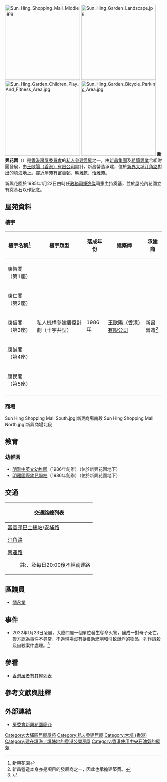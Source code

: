 {{HKPublicHousing
| authority =
| photo = Sun Hing Garden (clear view).jpg
| phototitle = 新興花園
| district = 大埔區
| address = 安埔里2號
| type = 4
| year = 1986年
| blocknumber = 5
| rentalflats = 1460
| flatsize = 441 - 678
| household = 
| auth = 
| website = 
}}
[[File:Sun_Hing_Shopping_Mall_Middle.jpg|240px]]
[[File:Sun_Hing_Garden_Landscape.jpg|240px]]
[[File:Sun_Hing_Garden_Children_Play_And_Fitness_Area.jpg|240px]]
[[File:Sun_Hing_Garden_Bicycle_Parking_Area.jpg|240px]]
'''新興花園'''（{{lang-en|Sun Hing Garden}}）是[[香港房屋委員會|香港房屋委員會]]的[[私人參建居屋|私人參建居屋]]之一，由[[新昌集團|新昌集團]]及[[希慎興業|希慎興業]]合組財團發展，由[[王歐陽（香港）有限公司|王歐陽（香港）有限公司]]設計，新昌營造承建，位於[[新界|新界]][[大埔_(香港)|大埔]][[汀角路|汀角路]]對出的[[填海|填海]]地上。鄰近屋苑有[[富善邨|富善邨]]、[[明雅苑|明雅苑]]、[[怡雅苑|怡雅苑]]。

新興花園於1985年1月22日由時任[[民政事務局局長_(香港)|政務司]][[鍾逸傑|鍾逸傑]]司憲主持奠基，並於屋苑內花園立有奠基石以作紀念。

== 屋苑資料 ==

=== 樓宇 ===
{| class="wikitable" style="text-align: center"
|-
! 樓宇名稱<ref>[http://www.housingauthority.gov.hk/b5/interactivemap/court/0,,3-0-2_5531,00.html 新興花園]</ref> !! 樓宇類型 !! 落成年份
!建築師
!承建商
|-
| 康智閣（第1座）|| rowspan="5" | 私人機構參建居屋計劃（十字井型） || rowspan="5" | 1986年
| rowspan="5" |[[王歐陽（香港）有限公司|王歐陽（香港）有限公司]]
| rowspan="5" |新昌營造<ref>新昌營造本身亦是項目的發展商之一，因此也承擔建築費。</ref>
|-
| 康仁閣（第2座）
|-
| 康信閣（第3座）
|-
| 康誠閣（第4座）
|-
| 康民閣（第5座）
|-
|}

=== 商場 ===
<gallery>
Sun Hing Shopping Mall South.jpg|新興商場南段
Sun Hing Shopping Mall North.jpg|新興商場北段
</gallery>

==教育==
===幼稚園===
*[https://web.archive.org/web/20180315133754/http://www.mink.edu.hk/schcadc.html?ic=6 明雅中英文幼稚園]（1986年創辦）（位於新興花園地下）
*[https://web.archive.org/web/20180315133754/http://www.mink.edu.hk/schcadc.html?ic=6 明雅國際幼兒學校]（1986年創辦）（位於新興花園地下）

==交通==
{| class="mw-collapsible mw-collapsed wikitable" style="background:white; margin: 0 auto; width: auto;" 
! 交通路線列表
|-
|
;[[富善邨巴士總站|富善邨巴士總站]]/[[安埔路|安埔路]]
{{九龍新界巴士簡單列表|71S|73D_sa|73X|75X|271|271B|272P|K17|N271}}
;[[汀角路|汀角路]]
{{九龍新界巴士簡單列表|72A|72C|73|73P|74E|74K|75K|263C|265S|274P}}
{{新界專線小巴簡單列表|20B|20C|20K|20M|20P|20R|26|26A}}
;[[南運路|南運路]]
{{九龍新界巴士簡單列表|71A|71K|71S|72C|73|73B|73D_sa|73P|73X|74C|74E|74P|75X|271|271B|271X}}
{{大嶼山巴士簡單列表|A47X|NA47}}
{{過海隧道巴士簡單列表|307A|307P|907C_sm}}
{{新界專線小巴簡單列表|20P|20X|26|26A|502}}
{{新界居民巴士簡單列表|NR519}}
:註:{{KMB|73X}}、{{KMB|75X}}及{{KMB|271}}每日20:00後不經南運路
|}

== 區議員 ==
*[[關永業|關永業]]

== 事件 ==
*2022年1月23日凌晨，大廈四座一個單位發生奪命火警，釀成一對母子死亡。警方認為事件不尋常，不過現場沒有搜獲助燃劑和引致爆炸的物品，列作誤殺及自殺案件處理。<ref>{{cite news |title=大埔新興花園奪命火　兩死者為母子關係　兒子房間嚴重焚毀 |url=https://www.hk01.com/%E7%AA%81%E7%99%BC/727454/%E5%A4%A7%E5%9F%94%E6%96%B0%E8%88%88%E8%8A%B1%E5%9C%92%E5%A5%AA%E5%91%BD%E7%81%AB-%E5%85%A9%E6%AD%BB%E8%80%85%E7%82%BA%E6%AF%8D%E5%AD%90%E9%97%9C%E4%BF%82-%E5%85%92%E5%AD%90%E6%88%BF%E9%96%93%E5%9A%B4%E9%87%8D%E7%84%9A%E6%AF%80 |accessdate=2022-02-21 |work=香港01 |date=2022-01-23 |archive-date=2022-02-21 |archive-url=https://web.archive.org/web/20220221151508/https://www.hk01.com/%E7%AA%81%E7%99%BC/727454/%E5%A4%A7%E5%9F%94%E6%96%B0%E8%88%88%E8%8A%B1%E5%9C%92%E5%A5%AA%E5%91%BD%E7%81%AB-%E5%85%A9%E6%AD%BB%E8%80%85%E7%82%BA%E6%AF%8D%E5%AD%90%E9%97%9C%E4%BF%82-%E5%85%92%E5%AD%90%E6%88%BF%E9%96%93%E5%9A%B4%E9%87%8D%E7%84%9A%E6%AF%80 |dead-url=no }}</ref>

==參看==
*[[香港居者有其屋列表|香港居者有其屋列表]]

== 參考文獻與註釋 ==
{{reflist}}

==外部連結==
{{commonscat|Sun Hing Garden}}
*[http://www.housingauthority.gov.hk/b5/interactivemap/court/0,,3-347-2_5531,00.html 房委會新興花園簡介] {{Wayback|url=http://www.housingauthority.gov.hk/b5/interactivemap/court/0,,3-347-2_5531,00.html |date=20111117083730 }}

{{私人參建居屋屋苑}}
{{大埔區居屋屋苑}}

[[Category:大埔區居屋屋苑|Category:大埔區居屋屋苑]]
[[Category:私人參建居屋|Category:私人參建居屋]]
[[Category:大埔_(香港)|Category:大埔 (香港)]]
[[Category:建在填海／填塘地的香港公營房屋|Category:建在填海／填塘地的香港公營房屋]]
[[Category:香港使用中央石油氣的屋苑|Category:香港使用中央石油氣的屋苑]]